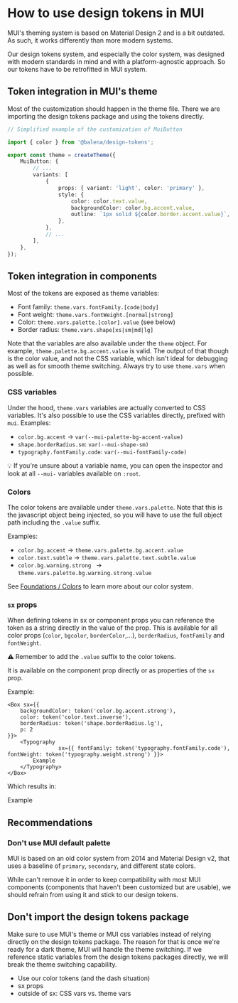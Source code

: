 
<Meta title="Foundations / Design Tokens / Usage in MUI" />

# How to use design tokens in MUI

MUI's theming system is based on Material Design 2 and is a bit outdated. As such, it works differently
than more modern systems.

Our design tokens system, and especially the color system, was designed with modern standards in mind and with a
platform-agnostic approach. So our tokens have to be retrofitted in MUI system.

## Token integration in MUI's theme

Most of the customization should happen in the theme file. There we are importing the design tokens package
and using the tokens directly.

```ts
// Simplified example of the customization of MuiButton

import { color } from '@balena/design-tokens';

export const theme = createTheme({
	MuiButton: {
		// ...
		variants: [
			{
				props: { variant: 'light', color: 'primary' },
				style: {
					color: color.text.value,
					backgroundColor: color.bg.accent.value,
					outline: `1px solid ${color.border.accent.value}`,
				},
			},
			// ...
		],
	},
});
```

## Token integration in components

Most of the tokens are exposed as theme variables:

* Font family: `theme.vars.fontFamily.[code|body]`
* Font weight: `theme.vars.fontWeight.[normal|strong]`
* Color: `theme.vars.palette.[color].value` (see below)
* Border radius: `theme.vars.shape[xs|sm|md|lg]`

Note that the variables are also available under the `theme` object. For example, `theme.palette.bg.accent.value` is valid.
The output of that though is the color value, and not the CSS variable, which isn't ideal for debugging as well as for
smooth theme switching. Always try to use `theme.vars` when possible.

### CSS variables

Under the hood, `theme.vars` variables are actually converted to CSS variables. It's also possible to use the CSS
variables directly, prefixed with `mui`. Examples:

* `color.bg.accent` -> `var(--mui-palette-bg-accent-value)`
* `shape.borderRadius.sm`: `var(--mui-shape-sm)`
* `typography.fontFamily.code`: `var(--mui-fontFamily-code)`

💡 If you're unsure about a variable name, you can open the inspector and look at all `--mui-`
variables available on `:root`.

### Colors

The color tokens are available under `theme.vars.palette`. Note that this is the javascript object being injected,
so you will have to use the full object path including the `.value` suffix.

Examples:

* `color.bg.accent` -> `theme.vars.palette.bg.accent.value`
* `color.text.subtle` -> `theme.vars.palette.text.subtle.value`
* `color.bg.warning.strong ` -> `theme.vars.palette.bg.warning.strong.value`

See [Foundations / Colors](/docs/foundations-colors--docs) to learn more about our color system.

### `sx` props

When defining tokens in sx or component props you can reference the token as a string directly in the value of the prop.
This is available for all color props (`color`, `bgcolor`, `borderColor`,...), `borderRadius`, `fontFamily` and `fontWeight`.

⚠️ Remember to add the `.value` suffix to the color tokens.

It is available on the component prop directly or as properties of the `sx` prop.

Example:

```tsx
<Box sx={{
	backgroundColor: token('color.bg.accent.strong'),
	color: token('color.text.inverse'),
	borderRadius: token('shape.borderRadius.lg'),
	p: 2
}}>
	<Typography
				sx={{ fontFamily: token('typography.fontFamily.code'), fontWeight: token('typography.weight.strong') }}>
		Example
	</Typography>
</Box>
```

Which results in:

<Unstyled>
	<ThemeProvider theme={theme}>
		<Box sx={{
			backgroundColor: token('color.bg.accent.strong'),
			color: token('color.text.inverse'),
			borderRadius: token('shape.borderRadius.lg'),
			p: 2
		}}>
			<Typography
				sx={{ fontFamily: token('typography.fontFamily.code'), fontWeight: token('typography.weight.strong') }}>
				Example
			</Typography>
		</Box>
	</ThemeProvider>
</Unstyled>


## Recommendations

### Don't use MUI default palette

MUI is based on an old color system from 2014 and Material Design v2, that uses a baseline of `primary`, `secondary`,
and different state colors.

While can't remove it in order to keep compatibility with most MUI components (components that haven't been
customized but are usable), we should refrain from using it and stick to our design tokens.

## Don't import the design tokens package

Make sure to use MUI's theme or MUI css variables instead of relying directly on the design tokens package. The
reason for that is once we're ready for a dark theme, MUI will handle the theme switching. If we reference static
variables from the design tokens packages directly, we will break the theme switching capability.

* Use our color tokens (and the dash situation)
* sx props
* outside of sx: CSS vars vs. theme vars 